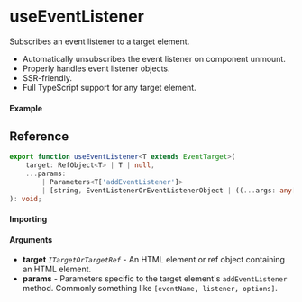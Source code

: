 # useEventListener

Subscribes an event listener to a target element.

- Automatically unsubscribes the event listener on component unmount.
- Properly handles event listener objects.
- SSR-friendly.
- Full TypeScript support for any target element.

#### Example

## Reference

```ts
export function useEventListener<T extends EventTarget>(
	target: RefObject<T> | T | null,
	...params:
		| Parameters<T['addEventListener']>
		| [string, EventListenerOrEventListenerObject | ((...args: any[]) => any), ...any]
): void;
```

#### Importing

#### Arguments

- **target** _`ITargetOrTargetRef`_ - An HTML element or ref object containing an HTML element.
- **params** - Parameters specific to the target element's `addEventListener` method. Commonly
  something like `[eventName, listener, options]`.

